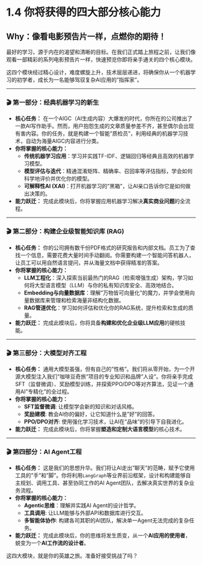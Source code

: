# 1.4 你将获得的四大部分核心能力

## **Why：像看电影预告片一样，点燃你的期待！**

最好的学习，源于内在的渴望和清晰的目标。在我们正式踏上旅程之前，让我们像观看一部精彩的系列电影预告片一样，快速预览你即将亲手通关的四个核心模块。

这四个模块经过精心设计，难度螺旋上升，技术层层递进，将确保你从一个机器学习的初学者，成长为一名能够驾驭复杂AI应用的"指挥家"。

---

### **🎬 第一部分：经典机器学习的新生**

*   **核心任务：** 在一个AIGC（AI生成内容）大爆发的时代，你所在的公司推出了一款AI写作助手。然而，用户抱怨生成的文章质量参差不齐，甚至偶尔会出现有害内容。你的任务，就是构建一个智能"质检员"，利用经典的机器学习技术，自动为海量AIGC内容进行分类。
*   **你将掌握的核心能力：**
    *   **传统机器学习应用**：学习并实践TF-IDF、逻辑回归等经典且高效的机器学习模型。
    *   **模型评估与迭代**：精通混淆矩阵、精确率、召回率等评估指标，学会如何科学地评价并优化你的模型。
    *   **可解释性AI (XAI)**：打开机器学习的"黑箱"，让AI亲口告诉你它是如何做出决策的。
*   **能力跃迁：** 完成此模块后，你将掌握应用机器学习解决**真实商业问题**的全流程。

---

### **🎬 第二部分：构建企业级智能知识库 (RAG)**

*   **核心任务：** 你的公司拥有数千份PDF格式的研究报告和内部文档。员工为了查找一个信息，需要花费大量时间手动翻阅。你需要构建一个智能问答机器人，让员工可以用自然语言提问，并从海量文档中获得精准的答案。
*   **你将掌握的核心能力：**
    *   **LLM工程化**：深入探索当前最热门的RAG（检索增强生成）架构，学习如何将大型语言模型（LLM）与你的私有知识库安全、高效地结合。
    *   **Embedding与向量数据库**：理解"万物皆可向量化"的魔力，并学会使用向量数据库来管理和检索海量非结构化数据。
    *   **RAG管道优化**：学习如何评估和优化你的RAG系统，提升检索和生成的质量。
*   **能力跃迁：** 完成此模块后，你将具备**构建和优化企业级LLM应用**的硬核技能。

---

### **🎬 第三部分：大模型对齐工程**

*   **核心任务：** 通用大模型虽强，但有自己的"性格"。我们将从零开始，为一个开源大模型注入我们"咖啡豆奇旅"项目的专业知识和品牌"人设"。你将亲手完成SFT（监督微调）、奖励模型训练，并探索PPO/DPO等对齐算法，见证一个通用AI"专精化"的全过程。
*   **你将掌握的核心能力：**
    *   **SFT监督微调**: 让模型学会新的知识和对话风格。
    *   **奖励建模**: 教会AI你的偏好，让它知道什么是"好"的回答。
    *   **PPO/DPO对齐**: 使用强化学习技术，让AI在"品味"的引导下自我进化。
*   **能力跃迁：** 完成此模块后，你将掌握**塑造和定制大语言模型**的核心技术。

---

### **🎬 第四部分：AI Agent工程**

*   **核心任务：** 这是我们的思想升华。我们将让AI走出"聊天"的范畴，赋予它使用工具的"手"和"脚"。你将利用`LangGraph`等业界前沿框架，设计和构建能够自主规划、调用工具、甚至协同工作的AI Agent团队，去解决真实世界的复杂业务流程。
*   **你将掌握的核心能力：**
    *   **Agentic思维**：理解并实践AI Agent的设计哲学。
    *   **工具调用**: 让LLM能够与外部API和数据库进行交互。
    *   **多智能体协作**: 构建各司其职的AI团队，解决单一Agent无法完成的复杂任务。
*   **能力跃迁：** 完成此模块后，你的思维将发生质变，从一个**AI应用的使用者**，蜕变为一个**AI工作流的设计者**。

这四大模块，就是你的英雄之旅。准备好接受挑战了吗？ 